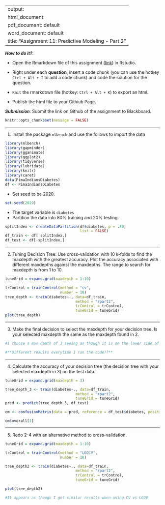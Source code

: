 
---
output: 
  html_document:
  pdf_document: default
  word_document: default
title: "Assignment 11: Predictive Modeling - Part 2"
---

***How to do it?***: 

- Open the Rmarkdown file of this assignment ([link](fa2020_assignment11.Rmd)) in Rstudio. 

- Right under each **question**, insert  a code chunk (you can use the hotkey `Ctrl + Alt + I` to add a code chunk) and code the solution for the question. 

- `Knit` the rmarkdown file (hotkey: `Ctrl + Alt + K`) to export an html.  

-  Publish the html file to your Githiub Page. 

***Submission***: Submit the link on Github of the assignment to Blackboard.

```r
knitr::opts_chunk$set(message = FALSE)
```


-------

1. Install the package `mlbench` and use the follows to import the data

```r
library(mlbench)
library(gapminder)
library(gganimate)
library(ggplot2)
library(tidyverse)
library(lubridate)
library(knitr)
library(caret)
data(PimaIndiansDiabetes)
df <- PimaIndiansDiabetes
```

- Set seed to be 2020. 
```r
set.seed(2020)
```

- The target variable is `diabetes`
- Partition the data into 80% training and 20% testing. 
```r
splitIndex <- createDataPartition(df$diabetes, p = .80, 
                                  list = FALSE)
df_train <- df[ splitIndex,]
df_test <- df[-splitIndex,]
```


-------

2. Tuning Decision Tree:  Use cross-validation with 10 k-folds to find the maxdepth with the greatest accuracy. Plot the accuracy associated with different maxdepths against the maxdepths. The range to search for maxdepth is from 1 to 10. 

```r
tuneGrid = expand.grid(maxdepth = 1:10)

trControl = trainControl(method = "cv",
                         number = 10)
tree_depth <- train(diabetes~., data=df_train, 
                                method = "rpart2", 
                                trControl = trControl,
                                tuneGrid = tuneGrid)
plot(tree_depth)
```

-------

3. Make the final decision to select the maxdepth for your decision tree.  Is your selected maxdepth the same as the maxdepth found in 2. 

```r
#I choose a max depth of 3 seeing as though it is on the lower side of depths as well as it has one of the highest accuracy ratings

#**Different results everytime I ran the code??**
```


-------

4. Calculate the accuracy of your decision tree (the decision tree with your selected maxdepth in 3) on the test data. 

```r
tuneGrid = expand.grid(maxdepth = 3)

tree_depth_3 <- train(diabetes~., data=df_train, 
                                method = "rpart2",
                                tuneGrid = tuneGrid)
pred <- predict(tree_depth_3, df_test)

cm <- confusionMatrix(data = pred, reference = df_test$diabetes, positive = "pos")

cm$overall[1]
```


-------

5. Redo 2-4 with an alternative method to cross-validation. 

```r
tuneGrid = expand.grid(maxdepth = 1:10)

trControl = trainControl(method = "LGOCV",
                         number = 10)

tree_depth2 <- train(diabetes~., data=df_train, 
                                method = "rpart2", 
                                trControl = trControl,
                                tuneGrid = tuneGrid)

plot(tree_depth2)
```

```r
#It appears as though I got similar results when using CV vs LGOV
```

